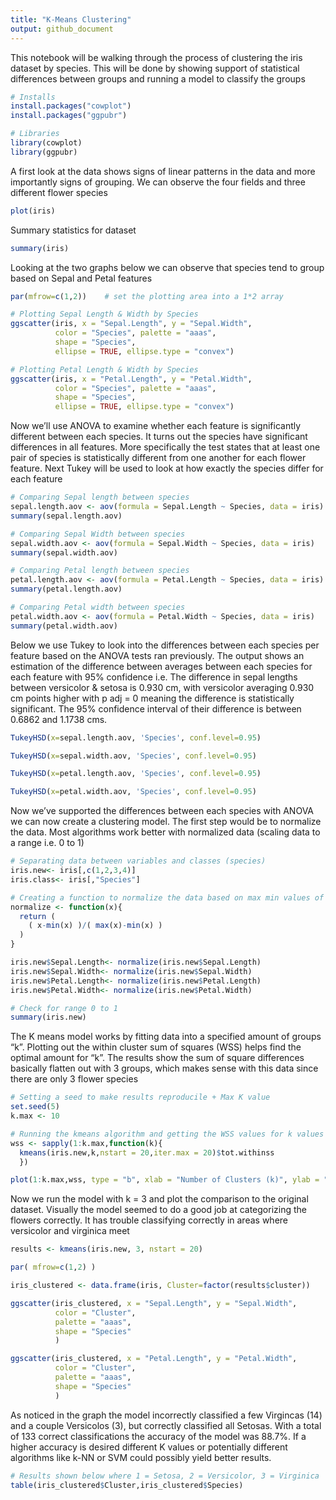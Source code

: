---
title: "K-Means Clustering"
output: github_document
---

This notebook will be walking through the process of clustering the iris dataset by species. This will be done by showing support of statistical differences between groups and running a model to classify the groups

```{r}
# Installs
install.packages("cowplot")
install.packages("ggpubr")
```

```{r}
# Libraries
library(cowplot)
library(ggpubr)
```

A first look at the data shows signs of linear patterns in the data and more importantly signs of grouping. We can observe the four fields and three different flower species
```{r}
plot(iris)
```
Summary statistics for dataset
```{r}
summary(iris)
```
Looking at the two graphs below we can observe that species tend to group based on Sepal and Petal features
```{r}
par(mfrow=c(1,2))    # set the plotting area into a 1*2 array

# Plotting Sepal Length & Width by Species
ggscatter(iris, x = "Sepal.Length", y = "Sepal.Width",
          color = "Species", palette = "aaas",
          shape = "Species",
          ellipse = TRUE, ellipse.type = "convex")

# Plotting Petal Length & Width by Species
ggscatter(iris, x = "Petal.Length", y = "Petal.Width",
          color = "Species", palette = "aaas",
          shape = "Species",
          ellipse = TRUE, ellipse.type = "convex")

```
Now we'll use ANOVA to examine whether each feature is significantly different between each species. It turns out the species have significant differences in all features. More specifically the test states that at least one pair of species is statistically different from one another for each flower feature. Next Tukey will be used to look at how exactly the species differ for each feature

```{r}
# Comparing Sepal length between species
sepal.length.aov <- aov(formula = Sepal.Length ~ Species, data = iris)
summary(sepal.length.aov)

# Comparing Sepal Width between species
sepal.width.aov <- aov(formula = Sepal.Width ~ Species, data = iris)
summary(sepal.width.aov)

# Comparing Petal length between species
petal.length.aov <- aov(formula = Petal.Length ~ Species, data = iris)
summary(petal.length.aov)

# Comparing Petal width between species
petal.width.aov <- aov(formula = Petal.Width ~ Species, data = iris)
summary(petal.width.aov)
```
Below we use Tukey to look into the differences between each species per feature based on the ANOVA tests ran previously. The output shows an estimation of the difference between averages between each species for each feature with 95% confidence i.e. The difference in sepal lengths between versicolor & setosa is 0.930 cm, with versicolor averaging 0.930 cm points higher with p adj = 0 meaning the difference is statistically significant. The 95% confidence interval of their difference is between 0.6862 and 1.1738 cms.
```{r}
TukeyHSD(x=sepal.length.aov, 'Species', conf.level=0.95)

TukeyHSD(x=sepal.width.aov, 'Species', conf.level=0.95)

TukeyHSD(x=petal.length.aov, 'Species', conf.level=0.95)

TukeyHSD(x=petal.width.aov, 'Species', conf.level=0.95)

```
Now we've supported the differences between each species with ANOVA we can now create a clustering model. The first step would be to normalize the data. Most algorithms work better with normalized data (scaling data to a range i.e. 0 to 1)

```{r}
# Separating data between variables and classes (species)
iris.new<- iris[,c(1,2,3,4)]
iris.class<- iris[,"Species"]

# Creating a function to normalize the data based on max min values of each col
normalize <- function(x){
  return (
    ( x-min(x) )/( max(x)-min(x) )
  )
}

iris.new$Sepal.Length<- normalize(iris.new$Sepal.Length)
iris.new$Sepal.Width<- normalize(iris.new$Sepal.Width)
iris.new$Petal.Length<- normalize(iris.new$Petal.Length)
iris.new$Petal.Width<- normalize(iris.new$Petal.Width)

# Check for range 0 to 1
summary(iris.new)
```
The K means model works by fitting data into a specified amount of groups "k". Plotting out the within cluster sum of squares (WSS) helps find the optimal amount for "k". The results show the sum of square differences basically flatten out with 3 groups, which makes sense with this data since there are only 3 flower species
```{r}
# Setting a seed to make results reproducile + Max K value
set.seed(5)
k.max <- 10

# Running the kmeans algorithm and getting the WSS values for k values from 1-10
wss <- sapply(1:k.max,function(k){
  kmeans(iris.new,k,nstart = 20,iter.max = 20)$tot.withinss
  })

plot(1:k.max,wss, type = "b", xlab = "Number of Clusters (k)", ylab = "WSS")
```
Now we run the model with k = 3 and plot the comparison to the original dataset. Visually the model seemed to do a good job at categorizing the flowers correctly. It has trouble classifying correctly in areas where versicolor and virginica meet

```{r}
results <- kmeans(iris.new, 3, nstart = 20)

par( mfrow=c(1,2) )

iris_clustered <- data.frame(iris, Cluster=factor(results$cluster))

ggscatter(iris_clustered, x = "Sepal.Length", y = "Sepal.Width",
          color = "Cluster",
          palette = "aaas",
          shape = "Species"
          )

ggscatter(iris_clustered, x = "Petal.Length", y = "Petal.Width",
          color = "Cluster",
          palette = "aaas",
          shape = "Species"
          )
```
As noticed in the graph the model incorrectly classified a few Virgincas (14) and a couple Versicolos (3), but correctly classified all Setosas. With a total of 133 correct classifications the accuracy of the model was 88.7%. If a higher accuracy is desired different K values or potentially different algorithms like k-NN or SVM could possibly yield better results.

```{r}
# Results shown below where 1 = Setosa, 2 = Versicolor, 3 = Virginica
table(iris_clustered$Cluster,iris_clustered$Species)
```



